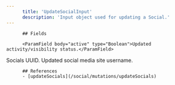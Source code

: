 ```yaml
---
      title: 'UpdateSocialInput'
      description: 'Input object used for updating a Social.'
---
```

          
          ## Fields
          
          <ParamField body="active" type="Boolean">Updated activity/visibility status.</ParamField>
<ParamField body="id" type="String!">Socials UUID.</ParamField>
<ParamField body="username" type="String">Updated social media site username.</ParamField>
          
          ## References
          - [updateSocials](/social/mutations/updateSocials)
      
